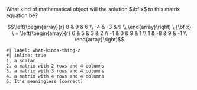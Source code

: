 <!-- matrix-7.qmd -->


What kind of mathematical object will the solution $\bf x$ to this matrix equation be?

$$\left(\begin{array}{r} 
8 & 9 & 6 \\ 
-4 & -3 & 9 \\ 
\end{array}\right) \ {\bf x} \ =
\left(\begin{array}{r} 
6 & 5 & 3 & 2 \\ 
-1 & 0 & 9 & 1 \\ 
1 & -8 & 9 & -1 \\ 
\end{array}\right)$$

```mcq
#| label: what-kinda-thing-2
#| inline: true
1. a scalar
2. a matrix with 2 rows and 4 columns
3. a matrix with 3 rows and 4 columns
4. a matrix with 4 rows and 4 columns
6. It's meaningless [correct]
```

